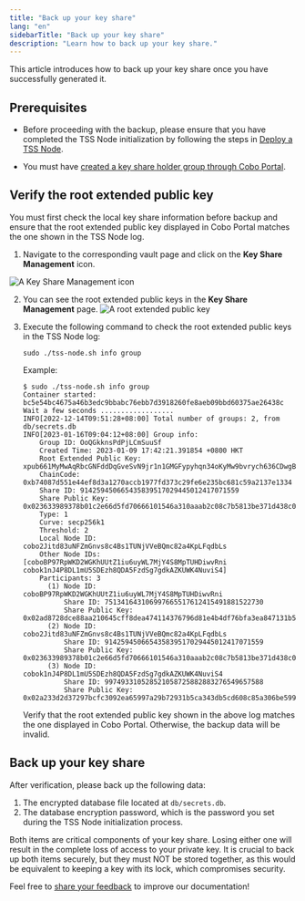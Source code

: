 ```yaml
---
title: "Back up your key share"
lang: "en"
sidebarTitle: "Back up your key share"
description: "Learn how to back up your key share."
---
```


This article introduces how to back up your key share once you have successfully generated it.

## Prerequisites

- Before proceeding with the backup, please ensure that you have completed the TSS Node initialization by following the steps in [Deploy a TSS Node](/v2/guides/mpc-wallets/server-co-signer/tss-node-deployment).

- You must have [created a key share holder group through Cobo Portal](https://manuals.cobo.com/en/portal/mpc-wallets/ocw/holder-group-overview).


## Verify the root extended public key

You must first check the local key share information before backup and ensure that the root extended public key displayed in Cobo Portal matches the one shown in the TSS Node log.

1. Navigate to the corresponding vault page and click on the **Key Share Management** icon.

<img src="/v2/images/guides/public-key-icon.png" className="screenshot_full_screen" alt="A Key Share Management icon"></img>

2. You can see the root extended public keys in the **Key Share Management** page.
<img src="/v2/images/guides/extended-public-key.png" className="screenshot_modal" alt="A root extended public key"></img>

3. Execute the following command to check the root extended public keys in the TSS Node log:

   ```
   sudo ./tss-node.sh info group
   ```

   Example:
   
   ```
   $ sudo ./tss-node.sh info group
   Container started: bc5e54bc4675a46b3edc9bbabc76ebb7d3918260fe8aeb09bbd60375ae26438c
   Wait a few seconds ..................
   INFO[2022-12-14T09:51:28+08:00] Total number of groups: 2, from db/secrets.db
   INFO[2023-01-16T09:04:12+08:00] Group info: 
       Group ID: OoQGkknsPdPjLCmSuuSf
       Created Time: 2023-01-09 17:42:21.391854 +0800 HKT
       Root Extended Public Key: xpub661MyMwAqRbcGNFddDqGveSvN9jr1n1GMGFypyhqn34oKyMw9bvrych636CDwgBbLjdLgQRoQtmqPucPb1pZQVBZq3tuXXTQX8wP3JMWAak
       ChainCode: 0xb74087d551e44ef8d3a1270accb1977fd373c29fe6e235bc681c59a2137e1334
       Share ID: 914259450665435839517029445012417071559
       Share Public Key: 0x023633989378b01c2e66d5fd70666101546a310aaab2c08c7b5813be371d438c0d
       Type: 1
       Curve: secp256k1
       Threshold: 2
       Local Node ID: cobo2Jitd83uNFZmGnvs8c4Bs1TUNjVVeBQmc82a4KpLFqdbLs
       Other Node IDs: [coboBP97RpWKD2WGKhUUtZ1iu6uyWL7MjY4S8MpTUHDiwvRni cobok1nJ4P8DL1mU5SDEzh8QDA5FzdSg7gdkAZKUWK4NuviS4]
       Participants: 3
         (1) Node ID: coboBP97RpWKD2WGKhUUtZ1iu6uyWL7MjY4S8MpTUHDiwvRni
             Share ID: 751341643106997665517612415491881522730
             Share Public Key: 0x02ad8728dce88aa210645cff8dea474114376796d81e4b4df76bfa3ea847131b57
         (2) Node ID: cobo2Jitd83uNFZmGnvs8c4Bs1TUNjVVeBQmc82a4KpLFqdbLs
             Share ID: 914259450665435839517029445012417071559
             Share Public Key: 0x023633989378b01c2e66d5fd70666101546a310aaab2c08c7b5813be371d438c0d
         (3) Node ID: cobok1nJ4P8DL1mU5SDEzh8QDA5FzdSg7gdkAZKUWK4NuviS4
             Share ID: 997493310528521058725882883276549657588
             Share Public Key: 0x02a233d2d37297bcfc3092ea65997a29b72931b5ca343db5cd608c85a306be5994
   ```

   Verify that the root extended public key shown in the above log matches the one displayed in Cobo Portal. Otherwise, the backup data will be invalid.

## Back up your key share

After verification, please back up the following data:

1. The encrypted database file located at `db/secrets.db`.
2. The database encryption password, which is the password you set during the TSS Node initialization process.

Both items are critical components of your key share. Losing either one will result in the complete loss of access to your private key. It is crucial to back up both items securely, but they must NOT be stored together, as this would be equivalent to keeping a key with its lock, which compromises security.

<Tip>Feel free to [share your feedback](https://forms.zohopublic.com/cobo/form/DocumentFeedbackForm/formperma/QvLOhxJv1_JMsJ-1dleZ8Itb_7rzN-LtgvsDdxosoVI) to improve our documentation!</Tip>